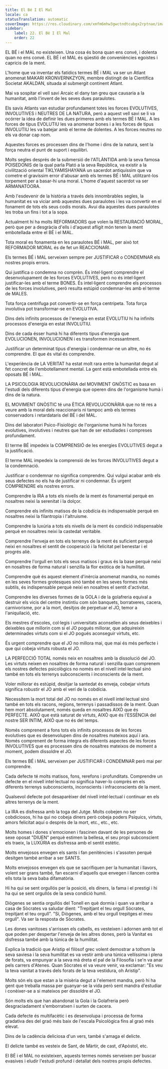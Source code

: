 ```yaml
---
title: El Bé I El Mal
locale: ca
statusTranslation: automatic
coverImage: https://res.cloudinary.com/xmfm6mhw3gwctndtcubgx2rptnae/image/upload/v1740337243/small_cover_educacion_fundamental_a051170f1c.webp
sidebar:
    label: 22. El Bé I El Mal
    order: 22
---
```

EL BÉ i el MAL no existeixen. Una cosa és bona quan ens convé, i dolenta quan no ens convé. EL BÉ i el MAL és qüestió de conveniències egoistes i capricis de la ment.

L'home que va inventar els fatídics termes BÉ i MAL va ser un Atlant anomenat MAKARI KRONVERNKZYON, membre distingit de la Científica Societat AKALDAN, situada al submergit continent Atlant.

Mai va sospitar el vell savi Arcaic el dany tan greu que causaria a la humanitat, amb l'invent de les seves dues paraulotes.

Els savis Atlants van estudiar profundament totes les forces EVOLUTIVES, INVOLUTIVES i NEUTRES DE LA NATURA, però a aquest vell savi se li va ocórrer la idea de definir les dues primeres amb els termes BÉ I MAL. A les forces de tipus EVOLUTIU les va anomenar bones i a les forces de tipus INVOLUTIU les va batejar amb el terme de dolentes. A les forces neutres no els va donar cap nom.

Aquestes forces es processen dins de l'home i dins de la natura, sent la força neutra el punt de suport i equilibri.

Molts segles després de la submersió de l'ATLÀNTIDA amb la seva famosa POISEDONIS de la qual parla Plató a la seva República, va existir a la civilització oriental TIKLYAMISHAYANA un sacerdot antiquíssim que va cometre el gravíssim error d'abusar amb els termes BÉ i MAL utilitzant-los torpement per a basar-hi una moral. L'home d'aquest sacerdot va ser ARMANATOORA.

Amb l'esdevenir de la història a través dels innombrables segles, la humanitat es va viciar amb aquestes dues paraulotes i les va convertir en el fonament de tots els seus codis morals. Avui dia aquestes dues paraulotes les troba un fins i tot a la sopa.

Actualment hi ha molts REFORMADORS que volen la RESTAURACIÓ MORAL, però que per a desgràcia d'ells i d'aquest afligit món tenen la ment embotellada entre el BÉ i el MAL.

Tota moral es fonamenta en les paraulotes BÉ i MAL, per això tot REFORMADOR MORAL és de fet un REACCIONARI.

Els termes BÉ i MAL serveixen sempre per JUSTIFICAR o CONDEMNAR els nostres propis errors.

Qui justifica o condemna no comprèn. És intel·ligent comprendre el desenvolupament de les forces EVOLUTIVES, però no és intel·ligent justificar-les amb el terme BONES. És intel·ligent comprendre els processos de les forces involutives, però resulta estúpid condemnar-les amb el terme de MALES.

Tota força centrífuga pot convertir-se en força centrípeta. Tota força involutiva pot transformar-se en EVOLUTIVA.

Dins dels infinits processos de l'energia en estat EVOLUTIU hi ha infinits processos d'energia en estat INVOLUTIU.

Dins de cada ésser humà hi ha diferents tipus d'energia que EVOLUCIONEN, INVOLUCIONEN i es transformen incessantment.

Justificar un determinat tipus d'energia i condemnar-ne un altre, no és comprendre. El que és vital és comprendre.

L'experiència de LA VERITAT ha estat molt rara entre la humanitat degut al fet concret de l'embotellament mental. La gent està embotellada entre els oposats BÉ i MAL.

LA PSICOLOGIA REVOLUCIONÀRIA del MOVIMENT GNÒSTIC es basa en l'estudi dels diferents tipus d'energia que operen dins de l'organisme humà i dins de la natura.

EL MOVIMENT GNÒSTIC té una ÈTICA REVOLUCIONÀRIA que no té res a veure amb la moral dels reaccionaris ni tampoc amb els termes conservadors i retardataris del BÉ i del MAL.

Dins del laboratori Psico-Fisiològic de l'organisme humà hi ha forces evolutives, involutives i neutres que han de ser estudiades i compreses profundament.

El terme BÉ impedeix la COMPRENSIÓ de les energies EVOLUTIVES degut a la justificació.

El terme MAL impedeix la comprensió de les forces INVOLUTIVES degut a la condemnació.

Justificar o condemnar no significa comprendre. Qui vulgui acabar amb els seus defectes no els ha de justificar ni condemnar. És urgent COMPRENDRE els nostres errors.

Comprendre la IRA a tots els nivells de la ment és fonamental perquè en nosaltres neixi la serenitat i la dolçor.

Comprendre els infinits matisos de la cobdícia és indispensable perquè en nosaltres neixi la filantropia i l'altruisme.

Comprendre la luxúria a tots els nivells de la ment és condició indispensable perquè en nosaltres neixi la castedat veritable.

Comprendre l'enveja en tots els terrenys de la ment és suficient perquè neixi en nosaltres el sentit de cooperació i la felicitat pel benestar i el progrés aliè.

Comprendre l'orgull en tots els seus matisos i graus és la base perquè neixi en nosaltres de forma natural i senzilla la flor exòtica de la humilitat.

Comprendre què és aquest element d'inèrcia anomenat mandra, no només en les seves formes grotesques sinó també en les seves formes més subtils, és indispensable perquè neixi en nosaltres el sentit d'activitat.

Comprendre les diverses formes de la GOLA i de la golafreria equival a destruir els vicis del centre instintiu com són banquets, borratxeres, cacera, carnivorisme, por a la mort, desitjos de perpetuar el JO, temor a l'aniquilació, etc.

Els mestres d'escoles, col·legis i universitats aconsellen als seus deixebles i deixebles que millorin com si el JO pogués millorar, que adquireixin determinades virtuts com si el JO pogués aconseguir virtuts, etc.

És urgent comprendre que el JO no millora mai, que mai és més perfecte i que qui cobeja virtuts robusta el JO.

LA PERFECCIÓ TOTAL només neix en nosaltres amb la dissolució del JO. Les virtuts neixen en nosaltres de forma natural i senzilla quan comprenem els nostres defectes psicològics no només en el nivell intel·lectual sinó també en tots els terrenys subconscients i inconscients de la ment.

Voler millorar és estúpid, desitjar la santedat és enveja, cobejar virtuts significa robustir el JO amb el verí de la cobdícia.

Necessitem la mort total del JO no només en el nivell intel·lectual sinó també en tots els racons, regions, terrenys i passadissos de la ment. Quan hem mort absolutament, només queda en nosaltres AIXÒ que és PERFECTE. AIXÒ que està saturat de virtuts, AIXÒ que és l'ESSÈNCIA del nostre SER INTIM, AIXÒ que no és del temps.

Només comprenent a fons tots els infinits processos de les forces evolutives que es desenvolupen dins de nosaltres mateixos aquí i ara. Només comprenent de forma íntegra els diferents aspectes de les forces INVOLUTIVES que es processen dins de nosaltres mateixos de moment a moment, podem dissoldre el JO.

Els termes BÉ i MAL serveixen per JUSTIFICAR i CONDEMNAR però mai per comprendre.

Cada defecte té molts matisos, fons, rerefons i profunditats. Comprendre un defecte en el nivell intel·lectual no significa haver-lo comprès en els diferents terrenys subconscients, inconscients i infraconscients de la ment.

Qualsevol defecte pot desaparèixer del nivell intel·lectual i continuar en els altres terrenys de la ment.

La IRA es disfressa amb la toga del Jutge. Molts cobejen no ser cobdiciosos, hi ha qui no cobeja diners però cobeja poders Psíquics, virtuts, amors felicitat aquí o després de la mort, etc., etc., etc.

Molts homes i dones s'emocionen i fascinen davant de les persones de sexe oposat "DIUEN" perquè estimen la bellesa, el seu propi subconscient els traeix, la LUXÚRIA es disfressa amb el sentit estètic.

Molts envejosos envegen els sants i fan penitències i s'assoten perquè desitgen també arribar a ser SANTS.

Molts envejosos envegen els que se sacrifiquen per la humanitat i llavors, volent ser grans també, fan escarni d'aquells que envegen i llancen contra ells tota la seva baba difamatòria.

Hi ha qui se sent orgullós per la posició, els diners, la fama i el prestigi i hi ha qui se sent orgullós de la seva condició humil.

Diògenes se sentia orgullós del Tonell en què dormia i quan va arribar a casa de Sòcrates va saludar dient: "Trepitjant el teu orgull Sòcrates, trepitjant el teu orgull". "Sí, Diògenes, amb el teu orgull trepitges el meu orgull". Va ser la resposta de Sòcrates.

Les dones vanitoses s'arrissen els cabells, es vesteixen i adornen amb tot el que poden per despertar l'enveja de les altres dones, però la Vanitat es disfressa també amb la túnica de la humilitat.

Explica la tradició que Aristip el filòsof grec volent demostrar a tothom la seva saviesa i la seva humilitat es va vestir amb una túnica vellíssima i plena de forats, va empunyar a la seva mà dreta el pal de la Filosofia i se'n va anar pels carrers d'Atenes. Quan Sòcrates el va veure venir, va exclamar: "Es veu la teva vanitat a través dels forats de la teva vestidura, oh Aristip".

Molts són els que estan a la misèria degut a l'element mandra, però hi ha gent que treballa massa per guanyar-se la vida però sent mandra d'estudiar i conèixer-se a si mateixos per dissoldre el JO.

Són molts els que han abandonat la Gola i la Golafreria però desgraciadament s'emborratxen i surten de cacera.

Cada defecte és multifacètic i es desenvolupa i processa de forma gradativa des del graó més baix de l'escala Psicològica fins al graó més elevat.

Dins de la cadència deliciosa d'un vers, també s'amaga el delicte.

El delicte també es vesteix de Sant, de Màrtir, de cast, d'Apòstol, etc.

El BÉ i el MAL no existeixen, aquests termes només serveixen per buscar evasives i eludir l'estudi profund i detallat dels nostres propis defectes.

